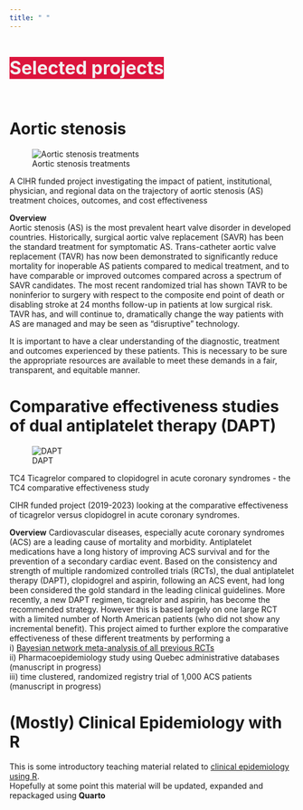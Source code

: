 ```yaml
---
title: " "
---
```


<p style="font-size: xx-large; background-color: crimson; display: inline-block;color: #f1f1f1; font-weight: bold"> Selected projects <iconify-icon icon="fluent-mdl2:reading-mode"></iconify-icon>
</p>

# Aortic stenosis


![Aortic stenosis treatments](photos/images/as.jpg){fig-align="center"}

A CIHR funded project investigating the impact of patient, institutional, physician, and regional data on the trajectory of aortic stenosis (AS) treatment choices, outcomes, and cost effectiveness

**Overview**\
Aortic stenosis (AS) is the most prevalent heart valve disorder in developed countries. Historically, surgical aortic valve replacement (SAVR) has been the standard treatment for symptomatic AS. Trans-catheter aortic valve replacement (TAVR) has now been demonstrated to significantly reduce mortality for inoperable AS patients compared to medical treatment, and to have comparable or improved outcomes compared across a spectrum of SAVR candidates. The most recent randomized trial has shown TAVR to be noninferior to surgery with respect to the composite end point of death or disabling stroke at 24 months follow-up in patients at low surgical risk. TAVR has, and will continue to, dramatically change the way patients with AS are managed and may be seen as “disruptive” technology.

It is important to have a clear understanding of the diagnostic, treatment and outcomes experienced by these patients. This is necessary to be sure the appropriate resources are available to meet these demands in a fair, transparent, and equitable manner.


# Comparative effectiveness studies of dual antiplatelet therapy (DAPT)


![DAPT](photos/images/TC4_scales.png){fig-align="center"}

TC4 Ticagrelor compared to clopidogrel in acute coronary syndromes - the TC4 comparative effectiveness study

CIHR funded project (2019-2023) looking at the comparative effectiveness of ticagrelor versus clopidogrel in acute coronary syndromes.     

**Overview**
Cardiovascular diseases, especially acute coronary syndromes (ACS) are a leading cause of mortality and morbidity. Antiplatelet medications have a long history of improving ACS survival and for the prevention of a secondary cardiac event. Based on the consistency and strength of multiple randomized controlled trials (RCTs), the dual antiplatelet therapy (DAPT), clopidogrel and aspirin, following an ACS event, had long been considered the gold standard in the leading clinical guidelines. More recently, a new DAPT regimen, ticagrelor and aspirin, has become the recommended strategy. However this is based largely on one large RCT with a limited number of North American patients (who did not show any incremental benefit). This project aimed to further explore the comparative effectiveness of these different treatments by performing a    
i) [Bayesian network meta-analysis of all previous RCTs](https://www.medrxiv.org/content/10.1101/2023.08.12.23294021v1)     
ii) Pharmacoepidemiology study using Quebec administrative databases (manuscript in progress)     
iii) time clustered, randomized registry trial of 1,000 ACS patients (manuscript in progress)    


# (Mostly) Clinical Epidemiology with R      

This is some introductory teaching material related to [clinical epidemiology using R](https://bookdown.org/jbrophy115/bookdown-clinepi/).     
Hopefully at some point this material will be updated, expanded and repackaged using **Quarto** 
